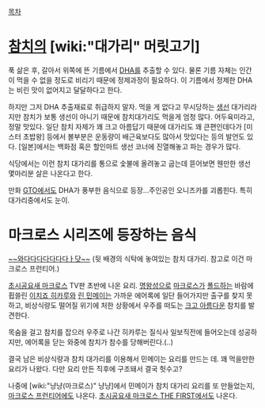[[목차]]

= [[참치]]의 [wiki:"대가리" 머릿고기] =
푹 삶은 후, 갈아서 위쪽에 뜬 기름에서 [[DHA]]를 추출할 수 있다. 물론 기름 자체는 인간이 먹을 수 없을 정도로 비리기 때문에 정제과정이 필요하다. 이 기름에서 정제한 DHA는 비린 맛이 없어지고 달달하다고 한다.

하지만 그저 DHA 추출재료로 취급하지 말자. 먹을 게 없다고 무시당하는 [[생선]] 대가리라지만 참치가 보통 생선이 아니기 때문에 참치대가리도 먹을게 엄청 많다. 어두육미라고, 정말 맛있다. 일단 참치 자제가 꽤 크고 아름답기 때문에 대가리도 꽤 큰편인데다가 [미스터 초밥왕] 등에서 볼부분은 운동량이 배근육보다도 많아서 맛있다는 등의 발언도 있다.
[일본]에서는 백화점 혹은 할인마트 생선 코너에 진열해놓고 파는 경우가 많다.

식당에서는 이런 참치 대가리를 통으로 숯불에 올려놓고 굽는데 뜯어보면 웬만한 생선 몇마리분 살은 나온다고 한다.

만화 [[GTO]]에서도 DHA가 풍부한 음식으로 등장...주인공인 오니즈카를 괴롭힌다.
특히 대가리중에서도 눈이.

= 마크로스 시리즈에 등장하는 음식 =
[http://rigvedawiki.net/r1/wiki.php/%EC%B0%B8%EC%B9%98%20%EB%8C%80%EA%B0%80%EB%A6%AC?action=download&value=f4.gif ~~와다다다다다다다ㅏ닷~~] (뒷 배경의 식탁에 놓여있는 참치 대가리. 참고로 이건 마크로스 프런티어.)

[[초시공요새 마크로스]] TV판 초반에 나온 요리.
[[명왕성]]으로 [[마크로스]]가 [[폴드]]하는 바람에 휩쓸린 [[이치죠 히카루]]와 [[린 민메이]]는 가까운 에어록에 일단 들어가지만 출구를 찾지 못하고, 비상식량도 떨어질 위기에 처한 상황에서 우주를 떠도는 [[크고 아름다운]] 참치를 발견한다.

목숨을 걸고 참치를 잡으러 우주로 나간 히카루는 질식사 일보직전에 들어오는데 성공하지만, 에어록을 닫는 와중에 참치가 참수를 당해버린다.(..)

결국 남은 비상식량과 참치 대가리를 이용해서 민메이는 요리를 만드는 데. 꽤 먹을만한 요리가 나왔다. 다만 요리 만든 직후에 구조돼서 결국 헛수고?

나중에 [wiki:"냥냥(마크로스)" 냥냥]에서 민메이가 참치 대가리 요리를 또 만들었는지, [[마크로스 프런티어]]에도 나온다. [[초시공요새 마크로스 THE FIRST]]에서도 나온다.

